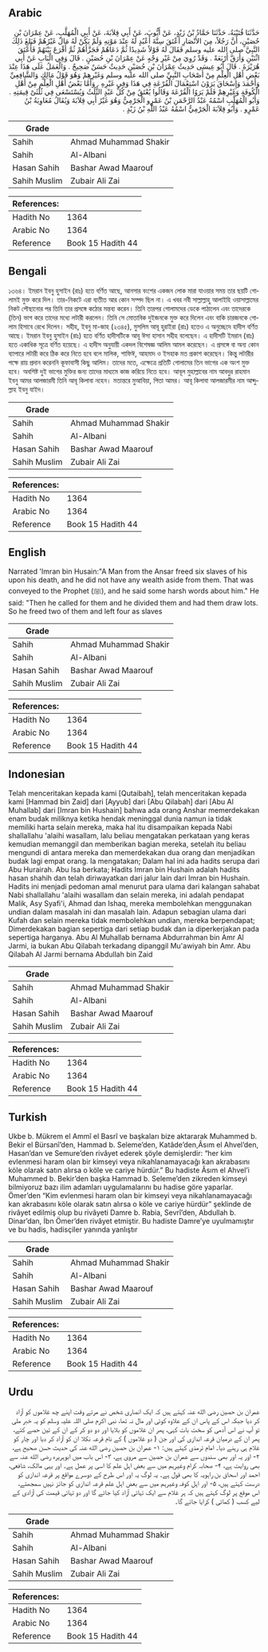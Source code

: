 ## Arabic


<div dir="rtl" lang="ar" style={{fontSize:'larger',backgroundColor:'#f8f9fa',padding:20}}>
حَدَّثَنَا قُتَيْبَةُ، حَدَّثَنَا حَمَّادُ بْنُ زَيْدٍ، عَنْ أَيُّوبَ، عَنْ أَبِي قِلاَبَةَ، عَنْ أَبِي الْمُهَلَّبِ، عَنْ عِمْرَانَ بْنِ حُصَيْنٍ، أَنَّ رَجُلاً، مِنَ الأَنْصَارِ أَعْتَقَ سِتَّةَ أَعْبُدٍ لَهُ عِنْدَ مَوْتِهِ وَلَمْ يَكُنْ لَهُ مَالٌ غَيْرُهُمْ فَبَلغَ ذَلِكَ النَّبِيَّ صلى الله عليه وسلم فَقَالَ لَهُ قَوْلاً شَدِيدًا ثُمَّ دَعَاهُمْ فَجَزَّأَهُمْ ثُمَّ أَقْرَعَ بَيْنَهُمْ فَأَعْتَقَ اثْنَيْنِ وَأَرَقَّ أَرْبَعَةً ‏.‏ وَقَدْ رُوِيَ مِنْ غَيْرِ وَجْهٍ عَنْ عِمْرَانَ بْنِ حُصَيْنٍ ‏.‏ قَالَ وَفِي الْبَابِ عَنْ أَبِي هُرَيْرَةَ ‏.‏ قَالَ أَبُو عِيسَى حَدِيثُ عِمْرَانَ بْنِ حُصَيْنٍ حَدِيثٌ حَسَنٌ صَحِيحٌ ‏.‏ وَالْعَمَلُ عَلَى هَذَا عِنْدَ بَعْضِ أَهْلِ الْعِلْمِ مِنْ أَصْحَابِ النَّبِيِّ صلى الله عليه وسلم وَغَيْرِهِمْ وَهُوَ قَوْلُ مَالِكٍ وَالشَّافِعِيِّ وَأَحْمَدَ وَإِسْحَاقَ يَرَوْنَ اسْتِعْمَالَ الْقُرْعَةِ فِي هَذَا وَفِي غَيْرِهِ ‏.‏ وَأَمَّا بَعْضُ أَهْلِ الْعِلْمِ مِنْ أَهْلِ الْكُوفَةِ وَغَيْرِهِمْ فَلَمْ يَرَوُا الْقُرْعَةَ وَقَالُوا يُعْتَقُ مِنْ كُلِّ عَبْدٍ الثُّلُثُ وَيُسْتَسْعَى فِي ثُلُثَىْ قِيمَتِهِ ‏.‏ وَأَبُو الْمُهَلَّبِ اسْمُهُ عَبْدُ الرَّحْمَنِ بْنُ عَمْرٍو الْجَرْمِيُّ وَهُوَ غَيْرُ أَبِي قِلاَبَةَ وَيُقَالُ مُعَاوِيَةُ بْنُ عَمْرٍو ‏.‏ وَأَبُو قِلاَبَةَ الْجَرْمِيُّ اسْمُهُ عَبْدُ اللَّهِ بْنُ زَيْدٍ ‏.‏
</div>
<div style={{backgroundColor:'#f8f9fa',padding:20, marginBottom: 10}}><table> <thead> <tr> <th>Grade</th> <th></th> </tr> </thead> <tbody> <tr><td>Sahih</td><td>Ahmad Muhammad Shakir</td></tr><tr><td>Sahih</td><td>Al-Albani</td></tr><tr><td>Hasan Sahih</td><td>Bashar Awad Maarouf</td></tr><tr><td>Sahih Muslim</td><td>Zubair Ali Zai</td></tr></tbody></table><table> <thead> <tr> <th>References:</th> <th></th> </tr> </thead> <tbody><tr><td>Hadith No</td><td>1364</td></tr><tr><td>Arabic No</td><td>1364</td></tr><tr><td>Reference</td><td>Book 15 Hadith 44</td></tr></tbody></table></div>

## Bengali


<div dir="ltr" lang="bn" style={{fontSize:'larger',backgroundColor:'#f8f9fa',padding:20}}>
১৩৬৪। ইমরান ইবনু হুসাইন (রাঃ) হতে বর্ণিত আছে, আনসার বংশের একজন লোক মারা যাওয়ার সময় তার ছয়টি গোলামই মুক্ত করে দিল। তার-নিকটে এরা ব্যতীত আর কোন সম্পদ ছিল না। এ খবর নবী সাল্লাল্লাহু আলাইহি ওয়াসাল্লামের নিকট পৌছানোর পর তিনি তার প্রসঙ্গে কঠোর মন্তব্য করেন। তিনি তারপর গোলামদের ডেকে পাঠালেন এবং তাদেরকে (তিন) ভাগ করে তাদের মধ্যে লটারী করলেন। তিনি সে মোতাবিক দুইজনকে মুক্ত করে দিলেন এবং বাকি চারজনকে গোলাম হিসাবে রেখে দিলেন। সহীহ, ইবনু মা-জাহ (২৩৪৫), মুসলিম আবূ হুরাইরা (রাঃ) হতেও এ অনুচ্ছেদে হাদীস বর্ণিত আছে। ইমরান ইবনু হুসাইন (রাঃ) হতে বর্ণিত হাদীসটিকে আবূ ঈসা হাসান সহীহ বলেছেন। এ হাদীসটি ইমরান (রাঃ) হতে একাধিক সূত্রে বর্ণিত হয়েছে। এ হাদীস অনুযায়ী একদল বিশেষজ্ঞ আলিম আমল করেছেন। এ প্রসঙ্গে বা অন্য কোন ব্যাপারে লটারী করে ঠিক করে নিতে হবে বলে মালিক, শাফিঈ, আহমাদ ও ইসহাক মত প্রকাশ করেছেন। কিন্তু লটারীর পক্ষে রায় প্রদান করেননি কূফাবাসী কিছু আলিম। তাদের মতে, এক্ষেত্রে প্রতিটি গোলামের তিন ভাগের এক অংশ মুক্ত হবে। অবশিষ্ট দুই ভাগের মুক্তির জন্য তাদের মাধ্যমে কাজ করিয়ে নিতে হবে। আবূল মুহাল্লাবের নাম আবদুর রাহমান ইবনু আমর আলজারমী তিনি আবূ কিলাবা নহেন। মতান্তরে মুআবিয়া, পিতা আমর। আবূ কিলাবা আলজারমীর নাম আব্দুল্লাহ ইবনু যাইদ।
</div>
<div style={{backgroundColor:'#f8f9fa',padding:20, marginBottom: 10}}><table> <thead> <tr> <th>Grade</th> <th></th> </tr> </thead> <tbody> <tr><td>Sahih</td><td>Ahmad Muhammad Shakir</td></tr><tr><td>Sahih</td><td>Al-Albani</td></tr><tr><td>Hasan Sahih</td><td>Bashar Awad Maarouf</td></tr><tr><td>Sahih Muslim</td><td>Zubair Ali Zai</td></tr></tbody></table><table> <thead> <tr> <th>References:</th> <th></th> </tr> </thead> <tbody><tr><td>Hadith No</td><td>1364</td></tr><tr><td>Arabic No</td><td>1364</td></tr><tr><td>Reference</td><td>Book 15 Hadith 44</td></tr></tbody></table></div>

## English


<div dir="ltr" lang="en" style={{fontSize:'larger',backgroundColor:'#f8f9fa',padding:20}}>
Narrated 'Imran bin Husain:"A Man from the Ansar freed six slaves of his upon his death, and he did not have any wealth aside from them. That was conveyed to the Prophet (ﷺ), and he said some harsh words about him." He said: "Then he called for them and he divided them and had them draw lots. So he freed two of them and left four as slaves
</div>
<div style={{backgroundColor:'#f8f9fa',padding:20, marginBottom: 10}}><table> <thead> <tr> <th>Grade</th> <th></th> </tr> </thead> <tbody> <tr><td>Sahih</td><td>Ahmad Muhammad Shakir</td></tr><tr><td>Sahih</td><td>Al-Albani</td></tr><tr><td>Hasan Sahih</td><td>Bashar Awad Maarouf</td></tr><tr><td>Sahih Muslim</td><td>Zubair Ali Zai</td></tr></tbody></table><table> <thead> <tr> <th>References:</th> <th></th> </tr> </thead> <tbody><tr><td>Hadith No</td><td>1364</td></tr><tr><td>Arabic No</td><td>1364</td></tr><tr><td>Reference</td><td>Book 15 Hadith 44</td></tr></tbody></table></div>

## Indonesian


<div dir="ltr" lang="id" style={{fontSize:'larger',backgroundColor:'#f8f9fa',padding:20}}>
Telah menceritakan kepada kami [Qutaibah], telah menceritakan kepada kami [Hammad bin Zaid] dari [Ayyub] dari [Abu Qilabah] dari [Abu Al Muhallab] dari [Imran bin Hushain] bahwa ada orang Anshar memerdekakan enam budak miliknya ketika hendak meninggal dunia namun ia tidak memiliki harta selain mereka, maka hal itu disampaikan kepada Nabi shallallahu 'alaihi wasallam, lalu beliau mengatakan perkataan yang keras kemudian memanggil dan memberikan bagian mereka, setelah itu beliau mengundi di antara mereka dan memerdekakan dua orang dan menjadikan budak lagi empat orang. Ia mengatakan; Dalam hal ini ada hadits serupa dari Abu Hurairah. Abu Isa berkata; Hadits Imran bin Hushain adalah hadits hasan shahih dan telah diriwayatkan dari jalur lain dari Imran bin Hushain. Hadits ini menjadi pedoman amal menurut para ulama dari kalangan sahabat Nabi shallallahu 'alaihi wasallam dan selain mereka, ini adalah pendapat Malik, Asy Syafi'i, Ahmad dan Ishaq, mereka membolehkan menggunakan undian dalam masalah ini dan masalah lain. Adapun sebagian ulama dari Kufah dan selain mereka tidak membolehkan undian, mereka berpendapat; Dimerdekakan bagian sepertiga dari setiap budak dan ia diperkerjakan pada sepertiga harganya. Abu Al Muhallab bernama Abdurrahman bin Amr Al Jarmi, ia bukan Abu Qilabah terkadang dipanggil Mu'awiyah bin Amr. Abu Qilabah Al Jarmi bernama Abdullah bin Zaid
</div>
<div style={{backgroundColor:'#f8f9fa',padding:20, marginBottom: 10}}><table> <thead> <tr> <th>Grade</th> <th></th> </tr> </thead> <tbody> <tr><td>Sahih</td><td>Ahmad Muhammad Shakir</td></tr><tr><td>Sahih</td><td>Al-Albani</td></tr><tr><td>Hasan Sahih</td><td>Bashar Awad Maarouf</td></tr><tr><td>Sahih Muslim</td><td>Zubair Ali Zai</td></tr></tbody></table><table> <thead> <tr> <th>References:</th> <th></th> </tr> </thead> <tbody><tr><td>Hadith No</td><td>1364</td></tr><tr><td>Arabic No</td><td>1364</td></tr><tr><td>Reference</td><td>Book 15 Hadith 44</td></tr></tbody></table></div>

## Turkish


<div dir="ltr" lang="tr" style={{fontSize:'larger',backgroundColor:'#f8f9fa',padding:20}}>
Ukbe b. Mükrem el Ammî el Basrî ve başkaları bize aktararak Muhammed b. Bekir el Bürsanî’den, Hammad b. Seleme’den, Katâde’den,Âsım el Ahvel’den, Hasan’dan ve Semure’den rivâyet ederek şöyle demişlerdir: “her kim evlenmesi haram olan bir kimseyi veya nikahlanamayacağı kan akrabasını köle olarak satın alırsa o köle ve cariye hürdür.” Bu hadiste Âsım el Ahvel’i Muhammed b. Bekir’den başka Hammad b. Seleme’den zikreden kimseyi bilmiyoruz bazı ilim adamları uygulamalarını bu hadise göre yaparlar. Ömer’den “Kim evlenmesi haram olan bir kimseyi veya nikahlanamayacağı kan akrabasını köle olarak satın alırsa o köle ve cariye hürdür” şeklinde de rivâyet edilmiş olup bu rivâyeti Damre b. Rabia, Sevrî’den, Abdullah b. Dinar’dan, İbn Ömer’den rivâyet etmiştir. Bu hadiste Damre’ye uyulmamıştır ve bu hadis, hadisçiler yanında yanlıştır
</div>
<div style={{backgroundColor:'#f8f9fa',padding:20, marginBottom: 10}}><table> <thead> <tr> <th>Grade</th> <th></th> </tr> </thead> <tbody> <tr><td>Sahih</td><td>Ahmad Muhammad Shakir</td></tr><tr><td>Sahih</td><td>Al-Albani</td></tr><tr><td>Hasan Sahih</td><td>Bashar Awad Maarouf</td></tr><tr><td>Sahih Muslim</td><td>Zubair Ali Zai</td></tr></tbody></table><table> <thead> <tr> <th>References:</th> <th></th> </tr> </thead> <tbody><tr><td>Hadith No</td><td>1364</td></tr><tr><td>Arabic No</td><td>1364</td></tr><tr><td>Reference</td><td>Book 15 Hadith 44</td></tr></tbody></table></div>

## Urdu


<div dir="rtl" lang="ur" style={{fontSize:'larger',backgroundColor:'#f8f9fa',padding:20}}>
عمران بن حصین رضی الله عنہ کہتے ہیں کہ ایک انصاری شخص نے مرتے وقت اپنے چھ غلاموں کو آزاد کر دیا جبکہ اس کے پاس ان کے علاوہ کوئی اور مال نہ تھا، نبی اکرم صلی اللہ علیہ وسلم کو یہ خبر ملی تو آپ نے اس آدمی کو سخت بات کہی، پھر ان غلاموں کو بلایا اور دو دو کر کے ان کے تین حصے کئے، پھر ان کے درمیان قرعہ اندازی کی اور جن ( دو غلاموں ) کے نام قرعہ نکلا ان کو آزاد کر دیا اور چار کو غلام ہی رہنے دیا۔ امام ترمذی کہتے ہیں: ۱- عمران بن حصین رضی الله عنہ کی حدیث حسن صحیح ہے، ۲- اور یہ اور بھی سندوں سے عمران بن حصین سے مروی ہے، ۳- اس باب میں ابوہریرہ رضی الله عنہ سے بھی روایت ہے، ۴- صحابہ کرام وغیرہم میں سے بعض اہل علم کا اسی پر عمل ہے۔ اور یہی مالک، شافعی، احمد اور اسحاق بن راہویہ کا بھی قول ہے۔ یہ لوگ یہ اور اس طرح کے دوسرے مواقع پر قرعہ اندازی کو درست کہتے ہیں، ۵- اور اہل کوفہ وغیرہم میں سے بعض اہل علم قرعہ اندازی کو جائز نہیں سمجھتے، اس موقع پر لوگ کہتے ہیں کہ ہر غلام سے ایک تہائی آزاد کیا جائے گا اور دو تہائی قیمت کی آزادی کے لیے کسب ( کمائی ) کرایا جائے گا۔
</div>
<div style={{backgroundColor:'#f8f9fa',padding:20, marginBottom: 10}}><table> <thead> <tr> <th>Grade</th> <th></th> </tr> </thead> <tbody> <tr><td>Sahih</td><td>Ahmad Muhammad Shakir</td></tr><tr><td>Sahih</td><td>Al-Albani</td></tr><tr><td>Hasan Sahih</td><td>Bashar Awad Maarouf</td></tr><tr><td>Sahih Muslim</td><td>Zubair Ali Zai</td></tr></tbody></table><table> <thead> <tr> <th>References:</th> <th></th> </tr> </thead> <tbody><tr><td>Hadith No</td><td>1364</td></tr><tr><td>Arabic No</td><td>1364</td></tr><tr><td>Reference</td><td>Book 15 Hadith 44</td></tr></tbody></table></div>